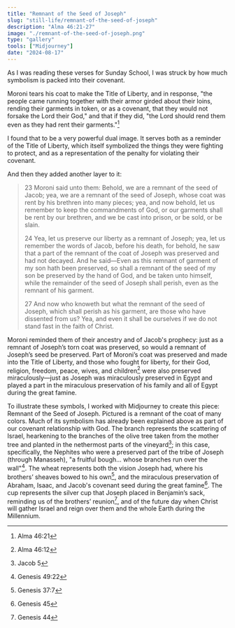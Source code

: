 ```yaml
---
title: "Remnant of the Seed of Joseph"
slug: "still-life/remnant-of-the-seed-of-joseph"
description: "Alma 46:21-27"
image: "./remnant-of-the-seed-of-joseph.png"
type: "gallery"
tools: ["Midjourney"]
date: "2024-08-17"
---
```


As I was reading these verses for Sunday School, I was struck by how much
symbolism is packed into their covenant.

Moroni tears his coat to make the Title of Liberty, and in response, "the people
came running together with their armor girded about their loins, rending their
garments in token, or as a covenant, that they would not forsake the Lord their
God," and that if they did, "the Lord should rend them even as they had rent
their garments."[^alma46:21]

[^alma46:21]: Alma 46:21

I found that to be a very powerful dual image. It serves both as a reminder of
the Title of Liberty, which itself symbolized the things they were fighting to
protect, and as a representation of the penalty for violating their covenant.

And then they added another layer to it:

> 23 Moroni said unto them: Behold, we are a remnant of the seed of Jacob; yea, we are a remnant of the seed of Joseph, whose coat was rent by his brethren into many pieces; yea, and now behold, let us remember to keep the commandments of God, or our garments shall be rent by our brethren, and we be cast into prison, or be sold, or be slain.
>
> 24 Yea, let us preserve our liberty as a remnant of Joseph; yea, let us remember the words of Jacob, before his death, for behold, he saw that a part of the remnant of the coat of Joseph was preserved and had not decayed. And he said—Even as this remnant of garment of my son hath been preserved, so shall a remnant of the seed of my son be preserved by the hand of God, and be taken unto himself, while the remainder of the seed of Joseph shall perish, even as the remnant of his garment.
>
> 27 And now who knoweth but what the remnant of the seed of Joseph, which shall perish as his garment, are those who have dissented from us? Yea, and even it shall be ourselves if we do not stand fast in the faith of Christ.

Moroni reminded them of their ancestry and of Jacob's prophecy: just as a
remnant of Joseph’s torn coat was preserved, so would a remnant of Joseph’s seed
be preserved. Part of Moroni’s coat was preserved and made into the Title of
Liberty, and those who fought for liberty, for their God, religion, freedom,
peace, wives, and children[^alma46:12] were also preserved miraculously—just as
Joseph was miraculously preserved in Egypt and played a part in the miraculous
preservation of his family and all of Egypt during the great famine.

[^alma46:12]: Alma 46:12

To illustrate these symbols, I worked with Midjourney to create this piece:
Remnant of the Seed of Joseph. Pictured is a remnant of the coat of many colors.
Much of its symbolism has already been explained above as part of our covenant
relationship with God. The branch represents the scattering of Israel,
hearkening to the branches of the olive tree taken from the mother tree and
planted in the nethermost parts of the vineyard[^jacob5]; in this case,
specifically, the Nephites who were a preserved part of the tribe of Joseph
(through Manasseh), "a fruitful bough... whose branches run over the
wall"[^genesis49:22]. The wheat represents both the vision Joseph had, where his
brothers’ sheaves bowed to his own[^genesis37:7], and the miraculous
preservation of Abraham, Isaac, and Jacob's covenant seed during the great
famine[^genesis45]. The cup represents the silver cup that Joseph placed in
Benjamin’s sack, reminding us of the brothers’ reunion[^genesis44], and of the
future day when Christ will gather Israel and reign over them and the whole
Earth during the Millennium.

[^jacob5]: Jacob 5
[^genesis49:22]: Genesis 49:22
[^genesis37:7]: Genesis 37:7
[^genesis45]: Genesis 45
[^genesis44]: Genesis 44
